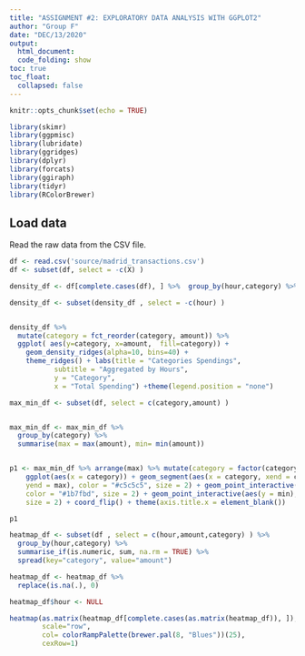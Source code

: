 ---
title: "ASSIGNMENT #2: EXPLORATORY DATA ANALYSIS WITH GGPLOT2"
author: "Group F"
date: "DEC/13/2020"
output:
  html_document:
  code_folding: show
toc: true
toc_float:
  collapsed: false
---
  
```{r setup, include=FALSE}
knitr::opts_chunk$set(echo = TRUE)
```



```{r}

library(skimr)
library(ggpmisc)
library(lubridate)
library(ggridges)
library(dplyr)
library(forcats)
library(ggiraph)
library(tidyr)
library(RColorBrewer)


```

## Load data

Read the raw data from the CSV file.

```{r}

df <- read.csv('source/madrid_transactions.csv')
df <- subset(df, select = -c(X) )
```

```{r  fig.width = 15,fig.height= 12}
density_df <- df[complete.cases(df), ] %>%  group_by(hour,category) %>%  summarise_if(is.numeric, sum, na.rm = TRUE)

density_df <- subset(density_df , select = -c(hour) )


density_df %>%
  mutate(category = fct_reorder(category, amount)) %>%
  ggplot( aes(y=category, x=amount,  fill=category)) +
    geom_density_ridges(alpha=10, bins=40) +
    theme_ridges() + labs(title = "Categories Spendings",
           subtitle = "Aggregated by Hours",
           y = "Category",
           x = "Total Spending") +theme(legend.position = "none")
```

```{r}
max_min_df <- subset(df, select = c(category,amount) )


max_min_df <- max_min_df %>%
  group_by(category) %>%
  summarise(max = max(amount), min= min(amount))


p1 <- max_min_df %>% arrange(max) %>% mutate(category = factor(category, levels = category)) %>% 
    ggplot(aes(x = category)) + geom_segment(aes(x = category, xend = category, y = min, 
    yend = max), color = "#c5c5c5", size = 2) + geom_point_interactive(aes(y = max), 
    color = "#1b7fbd", size = 2) + geom_point_interactive(aes(y = min), color = "#ee4540", 
    size = 2) + coord_flip() + theme(axis.title.x = element_blank())

p1
```

```{r fig.width = 20,fig.height= 20}
heatmap_df <- subset(df , select = c(hour,amount,category) ) %>%  
  group_by(hour,category) %>% 
  summarise_if(is.numeric, sum, na.rm = TRUE) %>% 
  spread(key="category", value="amount")

heatmap_df <- heatmap_df %>% 
  replace(is.na(.), 0)

heatmap_df$hour <- NULL

heatmap(as.matrix(heatmap_df[complete.cases(as.matrix(heatmap_df)), ]),Colv = NA, Rowv = NA,labRow =rownames(heatmap_df),  
        scale="row",
        col= colorRampPalette(brewer.pal(8, "Blues"))(25),
        cexRow=1)
```

